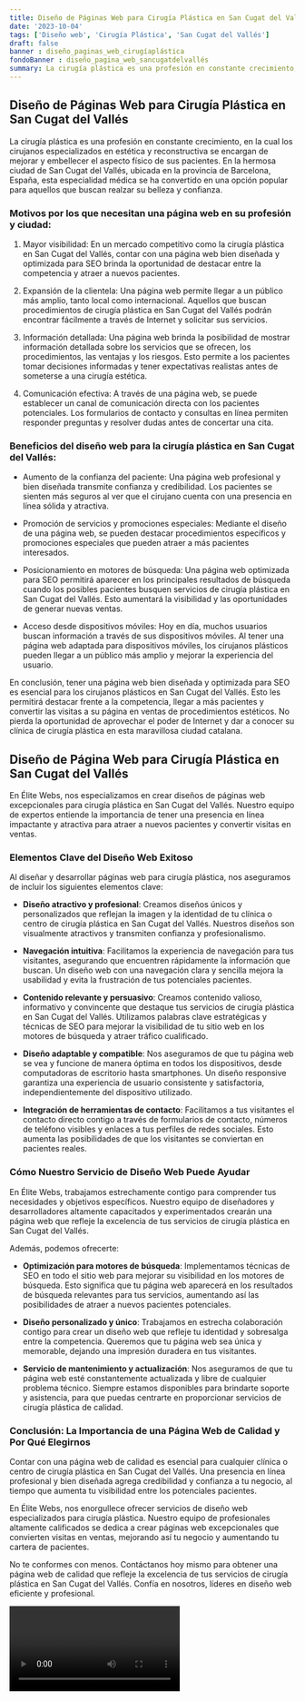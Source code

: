 ```yaml
---
title: Diseño de Páginas Web para Cirugía Plástica en San Cugat del Vallés
date: '2023-10-04'
tags: ['Diseño web', 'Cirugía Plástica', 'San Cugat del Vallés']
draft: false
banner : diseño_paginas_web_cirugíaplástica
fondoBanner : diseño_pagina_web_sancugatdelvallés
summary: La cirugía plástica es una profesión en constante crecimiento, en la cual los cirujanos especializados en estética y reconstructiva se encargan de mejorar y embellecer el aspecto físico de sus pacientes. En la hermosa ciudad de San Cugat del Vallés, ubicada en la provincia de Barcelona, ​​España, esta especialidad médica se ha convertido en una opción popular para aquellos que buscan realzar su belleza y confianza.
---
```


## Diseño de Páginas Web para Cirugía Plástica en San Cugat del Vallés

La cirugía plástica es una profesión en constante crecimiento, en la cual los cirujanos especializados en estética y reconstructiva se encargan de mejorar y embellecer el aspecto físico de sus pacientes. En la hermosa ciudad de San Cugat del Vallés, ubicada en la provincia de Barcelona, ​​España, esta especialidad médica se ha convertido en una opción popular para aquellos que buscan realzar su belleza y confianza.

### Motivos por los que necesitan una página web en su profesión y ciudad:

1. Mayor visibilidad: En un mercado competitivo como la cirugía plástica en San Cugat del Vallés, contar con una página web bien diseñada y optimizada para SEO brinda la oportunidad de destacar entre la competencia y atraer a nuevos pacientes.

2. Expansión de la clientela: Una página web permite llegar a un público más amplio, tanto local como internacional. Aquellos que buscan procedimientos de cirugía plástica en San Cugat del Vallés podrán encontrar fácilmente a través de Internet y solicitar sus servicios.

3. Información detallada: Una página web brinda la posibilidad de mostrar información detallada sobre los servicios que se ofrecen, los procedimientos, las ventajas y los riesgos. Esto permite a los pacientes tomar decisiones informadas y tener expectativas realistas antes de someterse a una cirugía estética.

4. Comunicación efectiva: A través de una página web, se puede establecer un canal de comunicación directa con los pacientes potenciales. Los formularios de contacto y consultas en línea permiten responder preguntas y resolver dudas antes de concertar una cita.

### Beneficios del diseño web para la cirugía plástica en San Cugat del Vallés:

- Aumento de la confianza del paciente: Una página web profesional y bien diseñada transmite confianza y credibilidad. Los pacientes se sienten más seguros al ver que el cirujano cuenta con una presencia en línea sólida y atractiva.

- Promoción de servicios y promociones especiales: Mediante el diseño de una página web, se pueden destacar procedimientos específicos y promociones especiales que pueden atraer a más pacientes interesados.

- Posicionamiento en motores de búsqueda: Una página web optimizada para SEO permitirá aparecer en los principales resultados de búsqueda cuando los posibles pacientes busquen servicios de cirugía plástica en San Cugat del Vallés. Esto aumentará la visibilidad y las oportunidades de generar nuevas ventas.

- Acceso desde dispositivos móviles: Hoy en día, muchos usuarios buscan información a través de sus dispositivos móviles. Al tener una página web adaptada para dispositivos móviles, los cirujanos plásticos pueden llegar a un público más amplio y mejorar la experiencia del usuario.

En conclusión, tener una página web bien diseñada y optimizada para SEO es esencial para los cirujanos plásticos en San Cugat del Vallés. Esto les permitirá destacar frente a la competencia, llegar a más pacientes y convertir las visitas a su página en ventas de procedimientos estéticos. No pierda la oportunidad de aprovechar el poder de Internet y dar a conocer su clínica de cirugía plástica en esta maravillosa ciudad catalana.

<GifSeo />

<Cta />

## Diseño de Página Web para Cirugía Plástica en San Cugat del Vallés

En Élite Webs, nos especializamos en crear diseños de páginas web excepcionales para cirugía plástica en San Cugat del Vallés. Nuestro equipo de expertos entiende la importancia de tener una presencia en línea impactante y atractiva para atraer a nuevos pacientes y convertir visitas en ventas.

### Elementos Clave del Diseño Web Exitoso

Al diseñar y desarrollar páginas web para cirugía plástica, nos aseguramos de incluir los siguientes elementos clave:

- **Diseño atractivo y profesional**: Creamos diseños únicos y personalizados que reflejan la imagen y la identidad de tu clínica o centro de cirugía plástica en San Cugat del Vallés. Nuestros diseños son visualmente atractivos y transmiten confianza y profesionalismo.

- **Navegación intuitiva**: Facilitamos la experiencia de navegación para tus visitantes, asegurando que encuentren rápidamente la información que buscan. Un diseño web con una navegación clara y sencilla mejora la usabilidad y evita la frustración de tus potenciales pacientes.

- **Contenido relevante y persuasivo**: Creamos contenido valioso, informativo y convincente que destaque tus servicios de cirugía plástica en San Cugat del Vallés. Utilizamos palabras clave estratégicas y técnicas de SEO para mejorar la visibilidad de tu sitio web en los motores de búsqueda y atraer tráfico cualificado.

- **Diseño adaptable y compatible**: Nos aseguramos de que tu página web se vea y funcione de manera óptima en todos los dispositivos, desde computadoras de escritorio hasta smartphones. Un diseño responsive garantiza una experiencia de usuario consistente y satisfactoria, independientemente del dispositivo utilizado.

- **Integración de herramientas de contacto**: Facilitamos a tus visitantes el contacto directo contigo a través de formularios de contacto, números de teléfono visibles y enlaces a tus perfiles de redes sociales. Esto aumenta las posibilidades de que los visitantes se conviertan en pacientes reales.

### Cómo Nuestro Servicio de Diseño Web Puede Ayudar

En Élite Webs, trabajamos estrechamente contigo para comprender tus necesidades y objetivos específicos. Nuestro equipo de diseñadores y desarrolladores altamente capacitados y experimentados crearán una página web que refleje la excelencia de tus servicios de cirugía plástica en San Cugat del Vallés.

Además, podemos ofrecerte:

- **Optimización para motores de búsqueda**: Implementamos técnicas de SEO en todo el sitio web para mejorar su visibilidad en los motores de búsqueda. Esto significa que tu página web aparecerá en los resultados de búsqueda relevantes para tus servicios, aumentando así las posibilidades de atraer a nuevos pacientes potenciales.

- **Diseño personalizado y único**: Trabajamos en estrecha colaboración contigo para crear un diseño web que refleje tu identidad y sobresalga entre la competencia. Queremos que tu página web sea única y memorable, dejando una impresión duradera en tus visitantes.

- **Servicio de mantenimiento y actualización**: Nos aseguramos de que tu página web esté constantemente actualizada y libre de cualquier problema técnico. Siempre estamos disponibles para brindarte soporte y asistencia, para que puedas centrarte en proporcionar servicios de cirugía plástica de calidad.

### Conclusión: La Importancia de una Página Web de Calidad y Por Qué Elegirnos

Contar con una página web de calidad es esencial para cualquier clínica o centro de cirugía plástica en San Cugat del Vallés. Una presencia en línea profesional y bien diseñada agrega credibilidad y confianza a tu negocio, al tiempo que aumenta tu visibilidad entre los potenciales pacientes.

En Élite Webs, nos enorgullece ofrecer servicios de diseño web especializados para cirugía plástica. Nuestro equipo de profesionales altamente calificados se dedica a crear páginas web excepcionales que convierten visitas en ventas, mejorando así tu negocio y aumentando tu cartera de pacientes.

No te conformes con menos. Contáctanos hoy mismo para obtener una página web de calidad que refleje la excelencia de tus servicios de cirugía plástica en San Cugat del Vallés. Confía en nosotros, líderes en diseño web eficiente y profesional.

<Video />

<CtaBot job='Cirugía Plástica' city='San Cugat del Vallés'/>

<Gmaps query='San Cugat del Vallés+españa+maps' />